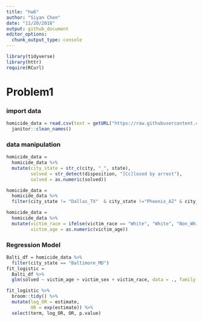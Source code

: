 ```yaml
---
title: "hw6"
author: "Siyan Chen"
date: "11/20/2018"
output: github_document
editor_options: 
  chunk_output_type: console
---
```


```r
library(tidyverse)
library(httr)
require(RCurl)
```

# Problem1

### import data

```r
homicide_data = read.csv(text = getURL("https://raw.githubusercontent.com/washingtonpost/data-homicides/master/homicide-data.csv")) %>% 
  janitor::clean_names()
```

### data manipulation

```r
homicide_data = 
  homicide_data %>% 
  mutate(city_state = str_c(city, "_", state),
         solved = str_detect(disposition, "[Cc]losed by arrest"),
         solved = as.numeric(solved))

homicide_data = 
  homicide_data %>% 
  filter(city_state != "Dallas_TX"  & city_state !="Phoenix_AZ" & city_state !="Kansas_MO" & city_state !="Tulsa_AL")

homicide_data =
  homicide_data %>% 
  mutate(victim_race = ifelse(victim_race == "White", "White", "Non_White"), 
         victim_age = as.numeric(victim_age))  

```

### Regression Model

```r
Balti_df = homicide_data %>% 
  filter(city_state == "Baltimore_MD")
fit_logistic = 
  Balti_df %>% 
  glm(solved ~ victim_age + victim_sex + victim_race, data = ., family = binomial(link = "logit"))

fit_logistic %>% 
  broom::tidy() %>% 
  mutate(log_OR = estimate,
         OR = exp(estimate)) %>% 
  select(term, log_OR, OR, p.value)
```

